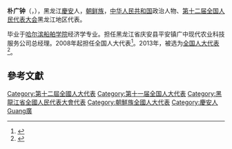 '''朴广钟'''（{{lang-ko|박광종}}，{{bd|1970年||}}），黑龙江[[慶安|慶安]]人，[[朝鲜族|朝鲜族]]，[[中华人民共和国|中华人民共和国]]政治人物、[[第十二届全国人民代表大会|第十二届全国人民代表大会]]黑龙江地区代表。

毕业于[[哈尔滨船舶学院|哈尔滨船舶学院]]经济学专业。担任黑龙江省庆安县平安镇广中现代农业科技服务公司总经理。2008年起担任全国人大代表<ref>{{cite news|title=全国人大代表信息-朴广钟|url= http://210.82.31.1:8084/delegate/viewDelegate.action?dbid=110550|accessdate=2013-04-05|newspaper=全国人大网|archive-url=https://web.archive.org/web/20140313001516/http://www.npc.gov.cn/delegate/viewDelegate.action?dbid=110550|archive-date=2014-03-13|dead-url=yes}}</ref>。2013年，被选为[[全国人大代表|全国人大代表]]<ref>{{cite news|title=全国人大代表信息-朴广钟|url= http://210.82.31.1:8084/delegate/viewDelegate.action?dbid=120538|accessdate=2013-03-28|newspaper=全国人大网|archive-url=https://web.archive.org/web/20140312212257/http://www.npc.gov.cn/delegate/viewDelegate.action?dbid=120538|archive-date=2014-03-12|dead-url=yes}}</ref>。

==參考文獻==
{{reflist}}
{{中国政治人物小作品}}

{{DEFAULTSORT:Pak}}
[[Category:第十二屆全國人大代表|Category:第十二屆全國人大代表]]
[[Category:第十一届全国人大代表|Category:第十一届全国人大代表]]
[[Category:黑龍江省全國人民代表大會代表|Category:黑龍江省全國人民代表大會代表]]
[[Category:朝鮮族全國人大代表|Category:朝鮮族全國人大代表]]
[[Category:慶安人|Category:慶安人]]
[[Category:朴姓|Guang廣]]